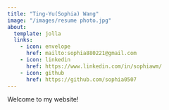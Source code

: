 ```yaml
---
title: "Ting-Yu(Sophia) Wang"
image: "/images/resume photo.jpg"
about:
  template: jolla
  links:
    - icon: envelope
      href: mailto:sophia880221@gmail.com
    - icon: linkedin
      href: https://www.linkedin.com/in/sophiawm/
    - icon: github
      href: https://github.com/sophia0507
---
```


Welcome to my website!


